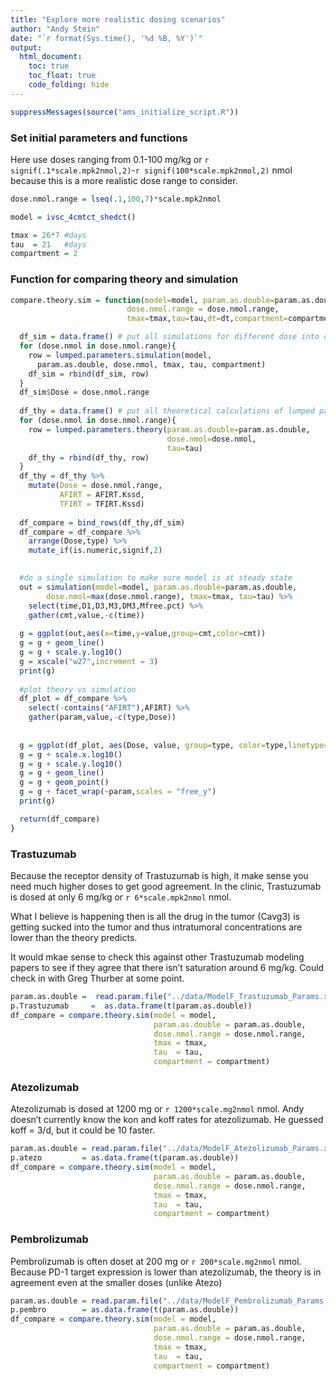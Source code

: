 ```yaml
---
title: "Explore more realistic dosing scenarios"
author: "Andy Stein"
date: "`r format(Sys.time(), '%d %B, %Y')`"
output:
  html_document:
    toc: true
    toc_float: true
    code_folding: hide
---
```


```r
suppressMessages(source("ams_initialize_script.R"))
```

### Set initial parameters and functions
Here use doses ranging from 0.1-100 mg/kg or `r signif(.1*scale.mpk2nmol,2)`-`r signif(100*scale.mpk2nmol,2)` nmol because this is a more realistic dose range to consider. 

```r
dose.nmol.range = lseq(.1,100,7)*scale.mpk2nmol

model = ivsc_4cmtct_shedct()

tmax = 26*7 #days
tau  = 21   #days
compartment = 2
```
### Function for comparing theory and simulation
```r
compare.theory.sim = function(model=model, param.as.double=param.as.double,
                          dose.nmol.range = dose.nmol.range,
                          tmax=tmax,tau=tau,dt=dt,compartment=compartment) {

  df_sim = data.frame() # put all simulations for different dose into one data frame
  for (dose.nmol in dose.nmol.range){
    row = lumped.parameters.simulation(model,
      param.as.double, dose.nmol, tmax, tau, compartment)
    df_sim = rbind(df_sim, row)
  }
  df_sim$Dose = dose.nmol.range
  
  df_thy = data.frame() # put all theoretical calculations of lumped parameters at different dose together
  for (dose.nmol in dose.nmol.range){
    row = lumped.parameters.theory(param.as.double=param.as.double, 
                                   dose.nmol=dose.nmol, 
                                   tau=tau)
    df_thy = rbind(df_thy, row)
  }
  df_thy = df_thy %>%
    mutate(Dose = dose.nmol.range,
           AFIRT = AFIRT.Kssd,
           TFIRT = TFIRT.Kssd)
  
  df_compare = bind_rows(df_thy,df_sim)
  df_compare = df_compare %>%
    arrange(Dose,type) %>%
    mutate_if(is.numeric,signif,2)
    

  #do a single simulation to make sure model is at steady state
  out = simulation(model=model, param.as.double=param.as.double, 
        dose.nmol=max(dose.nmol.range), tmax=tmax, tau=tau) %>%
    select(time,D1,D3,M3,DM3,Mfree.pct) %>%
    gather(cmt,value,-c(time))
  
  g = ggplot(out,aes(x=time,y=value,group=cmt,color=cmt))
  g = g + geom_line()
  g = g + scale.y.log10()
  g = xscale("w27",increment = 3)
  print(g)
  
  #plot theory vs simulation
  df_plot = df_compare %>%
    select(-contains("AFIRT"),AFIRT) %>%
    gather(param,value,-c(type,Dose))
  
  
  g = ggplot(df_plot, aes(Dose, value, group=type, color=type,linetype=type))
  g = g + scale.x.log10()
  g = g + scale.y.log10()
  g = g + geom_line()
  g = g + geom_point()
  g = g + facet_wrap(~param,scales = "free_y")
  print(g)

  return(df_compare)
}
```

### Trastuzumab
Because the receptor density of Trastuzumab is high, it make sense you need much higher doses to get good agreement.  In the clinic, Trastuzumab is dosed at only 6 mg/kg or `r 6*scale.mpk2nmol` nmol.  

What I believe is happening then is all the drug in the tumor (Cavg3) is getting sucked into the tumor and thus intratumoral concentrations are lower than the theory predicts. 

It would mkae sense to check this against other Trastuzumab modeling papers to see if they agree that there isn't saturation around 6 mg/kg.  Could check in with Greg Thurber at some point.

```r
param.as.double =  read.param.file("../data/ModelF_Trastuzumab_Params.xlsx")
p.Trastuzumab     =  as.data.frame(t(param.as.double))
df_compare = compare.theory.sim(model = model,
                                param.as.double = param.as.double,
                                dose.nmol.range = dose.nmol.range,
                                tmax = tmax,
                                tau  = tau,
                                compartment = compartment)
```

### Atezolizumab
Atezolizumab is dosed at 1200 mg or `r 1200*scale.mg2nmol` nmol.  Andy doesn't currently know the kon and koff rates for atezolizumab.  He guessed koff = 3/d, but it could be 10 faster.

```r
param.as.double = read.param.file("../data/ModelF_Atezolizumab_Params.xlsx")
p.atezo         = as.data.frame(t(param.as.double))
df_compare = compare.theory.sim(model = model,
                                param.as.double = param.as.double,
                                dose.nmol.range = dose.nmol.range,
                                tmax = tmax,
                                tau  = tau,
                                compartment = compartment) 
```

### Pembrolizumab
Pembrolizumab is often doset at 200 mg or `r 200*scale.mg2nmol` nmol.  Because PD-1 target expression is lower than atezolizumab, the theory is in agreement even at the smaller doses (unlike Atezo)

```r
param.as.double = read.param.file("../data/ModelF_Pembrolizumab_Params.xlsx")
p.pembro        = as.data.frame(t(param.as.double))
df_compare = compare.theory.sim(model = model,
                                param.as.double = param.as.double,
                                dose.nmol.range = dose.nmol.range,
                                tmax = tmax,
                                tau  = tau,
                                compartment = compartment) 
```
